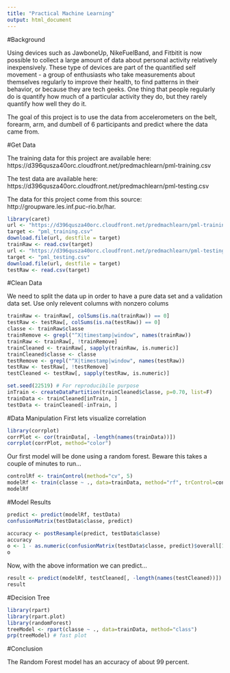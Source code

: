 ```yaml
---
title: "Practical Machine Learning"
output: html_document
---
```

#Background

Using devices such as JawboneUp, NikeFuelBand, and Fitbitit is now possible to collect a large amount of data about personal activity relatively inexpensively. These type of devices are part of the quantified self movement - a group of enthusiasts who take measurements about themselves regularly to improve their health, to find patterns in their behavior, or because they are tech geeks. One thing that people regularly do is quantify how much of a particular activity they do, but they rarely quantify how well they do it.

The goal of this project is to use the data from accelerometers on the belt, forearm, arm, and dumbell of 6 participants and predict where the data came from.

#Get Data

The training data for this project are available here: https://d396qusza40orc.cloudfront.net/predmachlearn/pml-training.csv

The test data are available here: https://d396qusza40orc.cloudfront.net/predmachlearn/pml-testing.csv

The data for this project come from this source: http://groupware.les.inf.puc-rio.br/har.

```r
library(caret)
url <- "https://d396qusza40orc.cloudfront.net/predmachlearn/pml-training.csv"
target <- "pml_training.csv"
download.file(url, destfile = target)
trainRaw <- read.csv(target)
url <- "https://d396qusza40orc.cloudfront.net/predmachlearn/pml-testing.csv"
target <- "pml_testing.csv"
download.file(url, destfile = target)
testRaw <- read.csv(target)
```

#Clean Data

We need to split the data up in order to have a pure data set and a validation data set.
Use only relevent columns with nonzero colums


```r
trainRaw <- trainRaw[, colSums(is.na(trainRaw)) == 0] 
testRaw <- testRaw[, colSums(is.na(testRaw)) == 0] 
classe <- trainRaw$classe
trainRemove <- grepl("^X|timestamp|window", names(trainRaw))
trainRaw <- trainRaw[, !trainRemove]
trainCleaned <- trainRaw[, sapply(trainRaw, is.numeric)]
trainCleaned$classe <- classe
testRemove <- grepl("^X|timestamp|window", names(testRaw))
testRaw <- testRaw[, !testRemove]
testCleaned <- testRaw[, sapply(testRaw, is.numeric)]
```

```r
set.seed(22519) # For reproducibile purpose
inTrain <- createDataPartition(trainCleaned$classe, p=0.70, list=F)
trainData <- trainCleaned[inTrain, ]
testData <- trainCleaned[-inTrain, ]

```

#Data Manipulation
First lets visualize correlation

```r
library(corrplot)
corrPlot <- cor(trainData[, -length(names(trainData))])
corrplot(corrPlot, method="color")
```

Our first model will be done using a random forest. Beware this takes a couple of minutes to run... 

```r
controlRf <- trainControl(method="cv", 5)
modelRf <- train(classe ~ ., data=trainData, method="rf", trControl=controlRf, ntree=250)
modelRf
```

#Model Results

```r
predict <- predict(modelRf, testData)
confusionMatrix(testData$classe, predict)
```


```r
accuracy <- postResample(predict, testData$classe)
accuracy
o <- 1 - as.numeric(confusionMatrix(testData$classe, predict)$overall[1])
o
```

Now, with the above information we can predict...

```r
result <- predict(modelRf, testCleaned[, -length(names(testCleaned))])
result
```
#Decision Tree

```r
library(rpart)
library(rpart.plot)
library(randomForest)
treeModel <- rpart(classe ~ ., data=trainData, method="class")
prp(treeModel) # fast plot
```

#Conclusion

The Random Forest model has an accuracy of about 99 percent. 